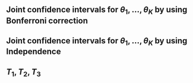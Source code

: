 ## Joint confidence intervals for $\theta_1, \dots, \theta_K$ by using Bonferroni correction

## Joint confidence intervals for $\theta_1, \dots, \theta_K$ by using Independence

## $T_1, T_2, T_3$ 